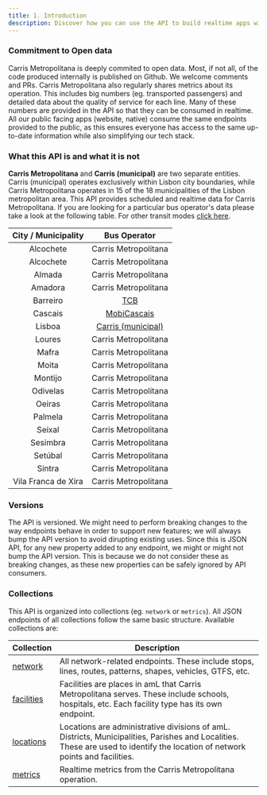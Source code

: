 ```yaml
---
title: 1. Introduction
description: Discover how you can use the API to build realtime apps with Carris Metropolitana.
---
```


### Commitment to Open data

Carris Metropolitana is deeply commited to open data. Most, if not all, of the code produced internally is published on Github. We welcome comments and PRs.
Carris Metropolitana also regularly shares metrics about its operation. This includes big numbers (eg. transported passengers) and detailed data about the quality of service for each line.
Many of these numbers are provided in the API so that they can be consumed in realtime. All our public facing apps (website, native) consume the same endpoints provided to the public,
as this ensures everyone has access to the same up-to-date information while also simplifying our tech stack.


### What this API is and what it is not

**Carris Metropolitana** and **Carris (municipal)** are two separate entities. Carris (municipal) operates exclusively within Lisbon city boundaries, while Carris Metropolitana operates in 15 of the 18 municipalities of the Lisbon metropolitan area.
This API provides scheduled and realtime data for Carris Metropolitana. If you are looking for a particular bus operator's data please take a look at the following table. For other transit modes [click here](#).

| City / Municipality | Bus Operator                                                            |
|:-------------------:|:-----------------------------------------------------------------------:|
| Alcochete           | Carris Metropolitana                                                    |
| Alcochete           | Carris Metropolitana                                                    |
| Almada              | Carris Metropolitana                                                    |
| Amadora             | Carris Metropolitana                                                    |
| Barreiro            | [TCB](https://www.tcbarreiro.pt/)                                       |
| Cascais             | [MobiCascais](https://dadosabertos.cascais.pt/dataset/gtfs-mobicascais) |
| Lisboa              | [Carris (municipal)](https://gateway.carris.pt/apiui)                   |
| Loures              | Carris Metropolitana                                                    |
| Mafra               | Carris Metropolitana                                                    |
| Moita               | Carris Metropolitana                                                    |
| Montijo             | Carris Metropolitana                                                    |
| Odivelas            | Carris Metropolitana                                                    |
| Oeiras              | Carris Metropolitana                                                    |
| Palmela             | Carris Metropolitana                                                    |
| Seixal              | Carris Metropolitana                                                    |
| Sesimbra            | Carris Metropolitana                                                    |
| Setúbal             | Carris Metropolitana                                                    |
| Sintra              | Carris Metropolitana                                                    |
| Vila Franca de Xira | Carris Metropolitana                                                    |


### Versions

The API is versioned. We might need to perform breaking changes to the way endpoints behave in order to support new features; we will always bump the API version to avoid dirupting existing uses.
Since this is JSON API, for any new property added to any endpoint, we might or might not bump the API version. This is because we do not consider these as breaking changes,
as these new properties can be safely ignored by API consumers.


### Collections

This API is organized into collections (eg. `network` or `metrics`). All JSON endpoints of all collections follow the same basic structure. Available collections are:

| Collection                      | Description                                                                                                                                                                  |
|---------------------------------|------------------------------------------------------------------------------------------------------------------------------------------------------------------------------|
| [network](/rest-api/network)    | All network-related endpoints. These include stops, lines, routes, patterns, shapes, vehicles, GTFS, etc.                                                                    |
| [facilities](/rest-api/network) | Facilities are places in amL that Carris Metropolitana serves. These include schools, hospitals, etc. Each facility type has its own endpoint.                               |
| [locations](/rest-api/network)  | Locations are administrative divisions of amL. Districts, Municipalities, Parishes and Localities. These are used to identify the location of network points and facilities. |
| [metrics](/rest-api/network)    | Realtime metrics from the Carris Metropolitana operation.                                                                                                                    |
